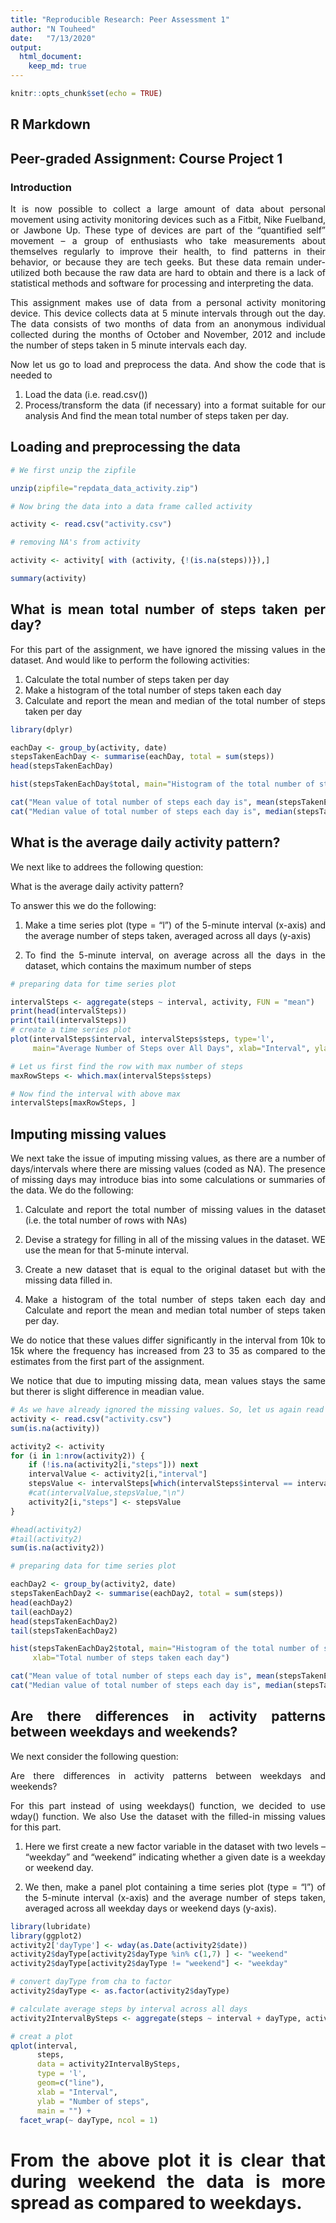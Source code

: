 ```yaml
---
title: "Reproducible Research: Peer Assessment 1"
author: "N Touheed"
date:   "7/13/2020"
output: 
  html_document:
    keep_md: true
---
```

<style>
body {
text-align: justify}
</style>

```r
knitr::opts_chunk$set(echo = TRUE)
```
## R Markdown

## Peer-graded Assignment: Course Project 1

### Introduction

It is now possible to collect a large amount of data about personal movement using activity monitoring devices such as a Fitbit, Nike Fuelband, or Jawbone Up. These type of devices are part of the “quantified self” movement – a group of enthusiasts who take measurements about themselves regularly to improve their health, to find patterns in their behavior, or because they are tech geeks. But these data remain under-utilized both because the raw data are hard to obtain and there is a lack of statistical methods and software for processing and interpreting the data.

This assignment makes use of data from a personal activity monitoring device. This device collects data at 5 minute intervals through out the day. The data consists of two months of data from an anonymous individual collected during the months of October and November, 2012 and include the number of steps taken in 5 minute intervals each day.


Now let us go to load and preprocess the data. And show the code that is needed to

1. Load the data (i.e. read.csv()) 
2. Process/transform the data (if necessary) into a format suitable for our analysis
And find the mean total number of steps taken per day.

## Loading and preprocessing the data
```r
# We first unzip the zipfile

unzip(zipfile="repdata_data_activity.zip")

# Now bring the data into a data frame called activity 

activity <- read.csv("activity.csv")

# removing NA's from activity

activity <- activity[ with (activity, {!(is.na(steps))}),]

summary(activity)
```

## What is mean total number of steps taken per day?

For this part of the assignment, we have ignored the missing values in the dataset. And would like to perform the following activities:

1. Calculate the total number of steps taken per day
2. Make a histogram of the total number of steps taken each day
3. Calculate and report the mean and median of the total number of steps taken per day

```r
library(dplyr)

eachDay <- group_by(activity, date)
stepsTakenEachDay <- summarise(eachDay, total = sum(steps))
head(stepsTakenEachDay)

hist(stepsTakenEachDay$total, main="Histogram of the total number of steps taken each day", xlab="Total number of steps taken each day")

cat("Mean value of total number of steps each day is", mean(stepsTakenEachDay$total))
cat("Median value of total number of steps each day is", median(stepsTakenEachDay$total))

```

## What is the average daily activity pattern?

We next like to addrees the following question:

What is the average daily activity pattern?

To answer this we do the following:

1.	Make a time series plot (type = "l") of the 5-minute interval (x-axis) and the average number of steps taken, averaged across all days (y-axis)

2.	To find the 5-minute interval, on average across all the days in the dataset, which contains the maximum number of steps

```r
# preparing data for time series plot

intervalSteps <- aggregate(steps ~ interval, activity, FUN = "mean")
print(head(intervalSteps))
print(tail(intervalSteps))
# create a time series plot 
plot(intervalSteps$interval, intervalSteps$steps, type='l',
     main="Average Number of Steps over All Days", xlab="Interval", ylab="Average Number of Steps")

```

```r

# Let us first find the row with max number of steps
maxRowSteps <- which.max(intervalSteps$steps)

# Now find the interval with above max
intervalSteps[maxRowSteps, ]

```

## Imputing missing values

We next take the issue of imputing missing values, as there are a number of days/intervals where there are missing values (coded as NA). The presence of missing days may introduce bias into some calculations or summaries of the data. We do the following:

1.	Calculate and report the total number of missing values in the dataset (i.e. the total number of rows with NAs)

2.	Devise a strategy for filling in all of the missing values in the dataset. WE use the mean for that 5-minute interval.

3.	Create a new dataset that is equal to the original dataset but with the missing data filled in.

4.	Make a histogram of the total number of steps taken each day and Calculate and report the mean and median total number of steps taken per day. 

We do notice that these values differ significantly in the interval from 10k to 15k where the frequency has increased from 23 to 35 as compared to the estimates from the first part of the assignment.

We notice that due to imputing missing data,  mean values stays the same but therer is slight difference in meadian value.

```r
# As we have already ignored the missing values. So, let us again read the csv # file, this time keeping the missing values:
activity <- read.csv("activity.csv")
sum(is.na(activity))

activity2 <- activity
for (i in 1:nrow(activity2)) {
    if (!is.na(activity2[i,"steps"])) next
    intervalValue <- activity2[i,"interval"]
    stepsValue <- intervalSteps[which(intervalSteps$interval == intervalValue), 2]
    #cat(intervalValue,stepsValue,"\n")
    activity2[i,"steps"] <- stepsValue
}

#head(activity2)
#tail(activity2)
sum(is.na(activity2))

# preparing data for time series plot

eachDay2 <- group_by(activity2, date)
stepsTakenEachDay2 <- summarise(eachDay2, total = sum(steps))
head(eachDay2)
tail(eachDay2)
head(stepsTakenEachDay2)
tail(stepsTakenEachDay2)

hist(stepsTakenEachDay2$total, main="Histogram of the total number of steps taken each day", 
     xlab="Total number of steps taken each day")

cat("Mean value of total number of steps each day is", mean(stepsTakenEachDay2$total),"\n")
cat("Median value of total number of steps each day is", median(stepsTakenEachDay2$total))

```

## Are there differences in activity patterns between weekdays and weekends?

We next consider the following question:

Are there differences in activity patterns between weekdays and weekends?

For this part instead of using weekdays() function, we decided to use wday() function. We also Use the dataset with the filled-in missing values for this part.

1. Here we first create a new factor variable in the dataset with two levels – “weekday” and “weekend” indicating whether a given date is a weekday or weekend day.

2.	We then, make a panel plot containing a time series plot (type = "l") of the 5-minute interval (x-axis) and the average number of steps taken, averaged across all weekday days or weekend days (y-axis). 

```r
library(lubridate)
library(ggplot2)
activity2['dayType'] <- wday(as.Date(activity2$date))
activity2$dayType[activity2$dayType %in% c(1,7) ] <- "weekend"
activity2$dayType[activity2$dayType != "weekend"] <- "weekday"

# convert dayType from cha to factor
activity2$dayType <- as.factor(activity2$dayType)

# calculate average steps by interval across all days
activity2IntervalBySteps <- aggregate(steps ~ interval + dayType, activity2, "mean")

# creat a plot
qplot(interval, 
      steps, 
      data = activity2IntervalBySteps, 
      type = 'l', 
      geom=c("line"),
      xlab = "Interval", 
      ylab = "Number of steps", 
      main = "") +
  facet_wrap(~ dayType, ncol = 1)
```
# From the above plot it is clear that during weekend the data is more spread as compared to weekdays. 
